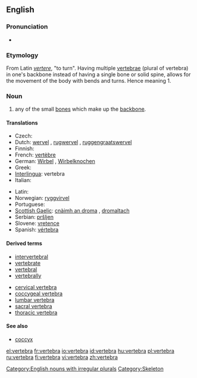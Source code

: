 {{wikipedia}}
==English==

===Pronunciation===
*{{audio|en-us-vertebra.ogg|Audio (US)}}

===Etymology===
From Latin ''[[vertere]]'', "to turn". Having multiple [[vertebrae]] (plural of vertebra) in one's backbone instead of having a single bone or solid spine, allows for the movement of the body with bends and turns. Hence meaning 1.

===Noun===
{{en-noun|vertebrae}}

# any of the small [[bone]]s which make up the [[backbone]].

====Translations====
{{top}}
* Czech: {{t-|cs|obratel|m}}
* Dutch: [[wervel]] {{m}}, [[rugwervel]] {{m}}, [[ruggengraatswervel]] {{m}}
* Finnish: {{t-|fi|nikama}}
* French: [[vertèbre]] {{m}}
* German: [[Wirbel]] {{m}}, [[Wirbelknochen]] {{m}}
* Greek: {{t|el|σπόνδυλος|sc=Grek|m}}
* [[Interlingua]]: vertebra
* Italian: {{t-|it|vertebra|f}}
{{mid}}
* Latin: {{t-|la|vertebra}}
* Norwegian: [[ryggvirvel]] {{m}}
* Portuguese: {{t-|pt|vertebra|f}}
* [[Scottish Gaelic]]: [[cnàimh an droma]] {{m}}, [[dromaltach]] {{m}}
* Serbian: [[pršljen]] {{m}}
* Slovene: [[vretence]] {{n}}
* Spanish: [[vértebra]] {{f}}
{{bottom}}

====Derived terms====
*[[intervertebral]]
*[[vertebrate]]
*[[vertebral]]
*[[vertebrally]]

*[[cervical vertebra]]
*[[coccygeal vertebra]]
*[[lumbar vertebra]]
*[[sacral vertebra]]
*[[thoracic vertebra]]

====See also====
* [[coccyx]]

[[Category:English nouns with irregular plurals]]
[[Category:Skeleton]]

[[el:vertebra]]
[[fr:vertebra]]
[[io:vertebra]]
[[id:vertebra]]
[[hu:vertebra]]
[[pl:vertebra]]
[[ru:vertebra]]
[[fi:vertebra]]
[[vi:vertebra]]
[[zh:vertebra]]